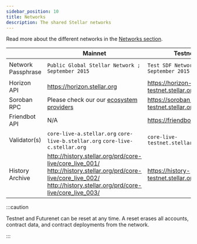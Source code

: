 ```yaml
---
sidebar_position: 10
title: Networks
description: The shared Stellar networks
---
```


Read more about the different networks in the [Networks section](../learn/fundamentals/networks.mdx).

|  | Mainnet | Testnet | Futurenet |
| :-- | --- | --- | --- |
| Network Passphrase | `Public Global Stellar Network ; September 2015` | `Test SDF Network ; September 2015` | `Test SDF Future Network ; October 2022` |
| Horizon API | https://horizon.stellar.org | https://horizon-testnet.stellar.org | https://horizon-futurenet.stellar.org |
| Soroban RPC | Please check our our [ecosystem providers] | https://soroban-testnet.stellar.org | https://rpc-futurenet.stellar.org |
| Friendbot API | N/A | https://friendbot.stellar.org | https://friendbot-futurenet.stellar.org |
| Validator(s) | `core-live-a.stellar.org` `core-live-b.stellar.org` `core-live-c.stellar.org` | `core-live-testnet.stellar.org` | `core-live-futurenet.stellar.org` |
| History Archive | http://history.stellar.org/prd/core-live/core_live_001/ http://history.stellar.org/prd/core-live/core_live_002/ http://history.stellar.org/prd/core-live/core_live_003/ | https://history-testnet.stellar.org | https://history-futurenet.stellar.org |

:::caution

Testnet and Futurenet can be reset at any time. A reset erases all accounts, contract data, and contract deployments from the network.

:::

[ecosystem providers]: /network/soroban-rpc/rpc-providers
